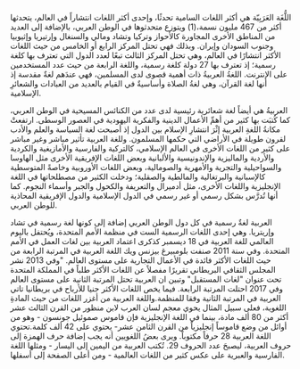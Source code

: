 اللُّغَة العَرَبِيّة هي أكثر اللغات السامية تحدثًا، وإحدى أكثر اللغات انتشاراً في العالم، يتحدثها أكثر من 467 مليون نسمة،(1) ويتوزع متحدثوها في الوطن العربي، بالإضافة إلى العديد من المناطق الأخرى المجاورة كالأحواز وتركيا وتشاد ومالي والسنغال وإرتيريا وإثيوبيا وجنوب السودان وإيران. وبذلك فهي تحتل المركز الرابع أو الخامس من حيث اللغات الأكثر انتشارًا في العالم، وهي تحتل المركز الثالث تبعًا لعدد الدول التي تعترف بها كلغة رسمية؛ إذ تعترف بها 27 دولة كلغة رسمية، واللغة الرابعة من حيث عدد المستخدمين على الإنترنت. اللغةُ العربيةُ ذات أهمية قصوى لدى المسلمين، فهي عندَهم لغةٌ مقدسة إذ أنها لغة القرآن، وهي لغةُ الصلاة وأساسيةٌ في القيام بالعديد من العبادات والشعائرِ الإسلامية.

العربيةُ هي أيضاً لغة شعائرية رئيسية لدى عدد من الكنائس المسيحية في الوطن العربي، كما كُتبَت بها كثير من أهمِّ الأعمال الدينية والفكرية اليهودية في العصور الوسطى. ارتفعتْ مكانةُ اللغةِ العربية إثْرَ انتشارِ الإسلام بين الدول إذ أصبحت لغة السياسة والعلم والأدب لقرون طويلة في الأراضي التي حكمها المسلمون. وللغة العربية تأثير مباشر وغير مباشر على كثير من اللغات الأخرى في العالم الإسلامي، كالتركية والفارسية والأمازيغية والكردية والأردية والماليزية والإندونيسية والألبانية وبعض اللغات الإفريقية الأخرى مثل الهاوسا والسواحيلية والتجرية والأمهرية والصومالية، وبعض اللغات الأوروبية وخاصةً المتوسطية كالإسبانية والبرتغالية والمالطية والصقلية؛ ودخلت الكثير من مصطلحاتها في اللغة الإنجليزية واللغات الأخرى، مثل أدميرال والتعريفة والكحول والجبر وأسماء النجوم. كما أنها تُدرَّس بشكل رسمي أو غير رسمي في الدول الإسلامية والدول الإفريقية المحاذية للوطن العربي.

العربية لغةٌ رسمية في كل دول الوطن العربي إضافة إلى كونها لغة رسمية في تشاد وإريتريا. وهي إحدى اللغات الرسمية الست في منظمة الأمم المتحدة، ويُحتفل باليوم العالمي للغة العربية في 18 ديسمبر كذكرى اعتماد العربية بين لغات العمل في الأمم المتحدة.
وفي سنة 2011 صنفت بلومبيرغ بيزنس ويك اللغة العربية في المرتبة الرابعة من حيث اللغات الأكثر فائدة في الأعمال التجارية على مستوى العالم. "وفي 2013 نشر المجلس الثقافي البريطاني تقريرًا مفصلاً عن اللغات الأكثر طلباً في المملكة المتحدة تحت عنوان "لغات المستقبل" وتبين ان العربية تحتل المرتبة الثانية على مستوى العالم وفي 2017 احتلت المرتبة الرابعة. فيما يخص اللغات الأكثر جنيا للأرباح في بريطانيا تاتي العربية في المرتبة الثانية وفقا للمنظمة.واللغة العربية من أغزر اللغات من حيث المادةِ اللغوية، فعلى سبيل المثال يحوي معجم لسان العرب لابن منظور من القرن الثالث عشر أكثر من 80 ألف مادة، بينما في اللغة الإنجليزية فإن قاموس صموئيل جونسون - وهو من أوائل من وضع قاموساً إنجليزياً من القرن الثامن عشر- يحتوي على 42 ألف كلمة.تحتوي اللغة العربية 28 حرفاً مكتوباً. ويرى بعضُ اللغويين أنه يجب إضافة حرف الهمزة إلى حروف العربية، ليصبحَ عدد الحروف 29. تُكتب العربية من اليمين إلى اليسار - ومثلها اللغة الفارسية والعبرية على عكس كثير من اللغات العالمية - ومن أعلى الصفحة إلى أسفلها. 